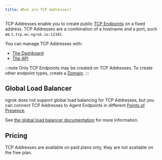 ```yaml
---
title: What are TCP Addresses?
---
```


TCP Addresses enable you to create public [TCP Endpoints](/universal-gateway/tcp/) on a fixed address. TCP Addresses are a combination of a hostname and a port, such as `1.tcp.eu.ngrok.io:12345`.

You can manage TCP Addresses with:

- [The Dashboard](https://dashboard.ngrok.com/tcp-addresses)
- [The API](/api/resources/reserved-addrs/)

:::note
Only TCP Endpoints may be created on TCP Addresses. To create other endpoint
types, create a [Domain](/universal-gateway/domains/what-are-domains/).
:::

## Global Load Balancer

ngrok does not support global load balancing for TCP Addresses, but you can connect TCP Addresses to Agent Endpoints in different [Points of Presence](/universal-gateway/points-of-presence).

See [the global load balancer documentation](/universal-gateway/global-load-balancer#tcp-addresses) for more information.

## Pricing

TCP Addresses are available on paid plans only, they are not available on the
free plan.
